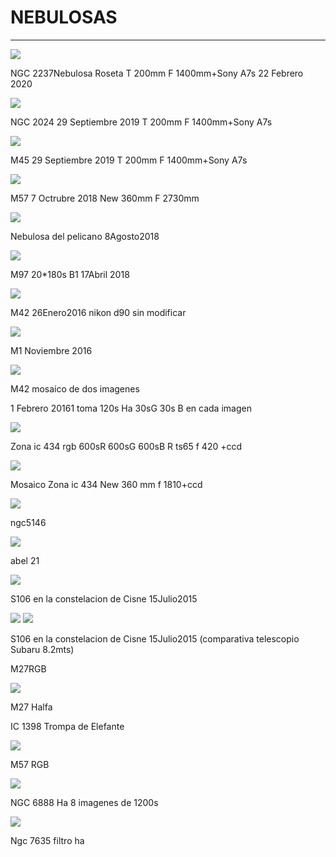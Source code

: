 # NEBULOSAS
---


<img src="https://astroccd.files.wordpress.com/2020/03/img-20200302-wa0019.jpg" />

NGC 2237Nebulosa Roseta T 200mm F 1400mm+Sony A7s 22 Febrero 2020

<img src="https://astroccd.files.wordpress.com/2019/10/ngc2024final.jpg" />

NGC 2024 29 Septiembre 2019 T 200mm F 1400mm+Sony A7s

<img src="https://astroccd.files.wordpress.com/2019/10/m45final.jpg" />

M45 29 Septiembre 2019 T 200mm F 1400mm+Sony A7s

<img src="https://astroccd.files.wordpress.com/2018/10/m57_f.jpg" />

M57 7 Octrubre 2018 New 360mm F 2730mm

<img src="https://astroccd.files.wordpress.com/2018/08/1.png" />

Nebulosa del pelicano 8Agosto2018

<img src="https://astroccd.files.wordpress.com/2018/04/m97.jpg" />

M97 20*180s B1 17Abril 2018

<img src="https://astroccd.files.wordpress.com/2012/11/m42f_re.jpg" />

M42 26Enero2016 nikon d90 sin modificar

<img src="https://astroccd.files.wordpress.com/2012/11/m1_20161111_i88.jpg" />

M1 Noviembre 2016

<img src="https://astroccd.files.wordpress.com/2012/11/m42_20160101_i88.jpg" />

M42 mosaico de dos imagenes

1 Febrero 20161 toma 120s Ha 30sG 30s B en cada imagen

<img src="https://astroccd.files.wordpress.com/2012/11/zona_-ic434_re.jpg" />

Zona ic 434 rgb 600sR 600sG 600sB R ts65 f 420 +ccd

<img src="https://astroccd.files.wordpress.com/2012/11/2024-ic434-pp.jpg" />

Mosaico Zona ic 434 New 360 mm f 1810+ccd

<img src="https://astroccd.files.wordpress.com/2012/10/ic-5146-15-600s-pa2.jpg" />

ngc5146

<img src="https://astroccd.files.wordpress.com/2012/10/user_556_medusa_pa.jpg" />

abel 21

<img src="https://astroccd.files.wordpress.com/2012/11/s106.jpg" />

S106 en la constelacion de Cisne 15Julio2015

<img src="https://astroccd.files.wordpress.com/2012/11/comparativa.jpg" />

<img src="https://astroccd.files.wordpress.com/2012/11/m27_19junio2015final.jpg" />

S106 en la constelacion de Cisne 15Julio2015 (comparativa telescopio Subaru 8.2mts)

M27RGB

<img src="https://astroccd.files.wordpress.com/2012/11/m27.jpg" />

M27 Halfa

IC 1398 Trompa de Elefante

<img src="https://astroccd.files.wordpress.com/2012/11/rgbpix3.jpg" />

M57 RGB

<img src="https://astroccd.files.wordpress.com/2012/10/ngc-6888-rgb-8-2-4-image-1200s-21-ago-2009.jpg" />

NGC 6888 Ha 8 imagenes de 1200s

<img src="https://astroccd.files.wordpress.com/2012/10/l-ngc-7635-pa.jpg" />

Ngc 7635 filtro ha